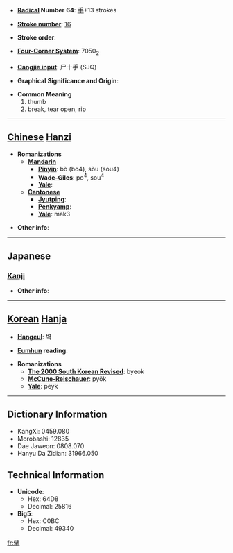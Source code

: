 * '''[[Wiktionary:Chinese radical index| Radical]] Number 64''': [[Wiktionary:Chinese radical index 手|手]]+13 strokes

* '''[[Wiktionary:Chinese total strokes index|Stroke number]]''': [[Wiktionary:Chinese total strokes index 16|16]]

* '''Stroke order''': 

* '''[[Wiktionary:Chinese four corner index|Four-Corner System]]''': 7050<sub>2</sub>

* '''[[Wiktionary:Chinese Cangjie index|Cangjie input]]''': 尸十手 (SJQ)

* '''Graphical Significance and Origin''': 

* '''Common Meaning'''
*#thumb
*# break, tear open, rip


----

== [[Chinese]] [[Hanzi]] ==

* '''Romanizations'''
** '''[[Mandarin]]'''
*** '''[[Pinyin]]''': bò (bo4), sòu (sou4)
*** '''[[Wade-Giles]]''': po<sup>4</sup>, sou<sup>4</sup>
*** '''[[Yale]]''': 
** '''[[Cantonese]]'''
*** '''[[Jyutping]]''':
*** '''[[Penkyamp]]''': 
*** '''[[Yale]]''': mak3

* '''Other info''': 

----

==Japanese==
===[[Kanji]]===
{{kanji|on readings=[[はく]] (haku), [[へき]] (heki), [[びゃく]] (byaku)|kun readings=[[さく]] (saku)}}

* '''Other info''':  

----

== [[Korean]] [[Hanja]] ==

* '''[[Hangeul]]''': 벽

* '''[[Eumhun]] reading''': 

* '''Romanizations'''
** '''[[The 2000 South Korean Revised Romanization|The 2000 South Korean Revised]]''': byeok
** '''[[McCune-Reischauer]]''': pyŏk
** '''[[Yale]]''': peyk

----

== Dictionary Information ==

* KangXi: 0459.080
* Morobashi: 12835
* Dae Jaweon: 0808.070
* Hanyu Da Zidian: 31966.050

== Technical Information ==

* '''Unicode''':
** Hex: 64D8
** Decimal: 25816
* '''Big5''':
** Hex: C0BC
** Decimal: 49340

[[fr:擘]]